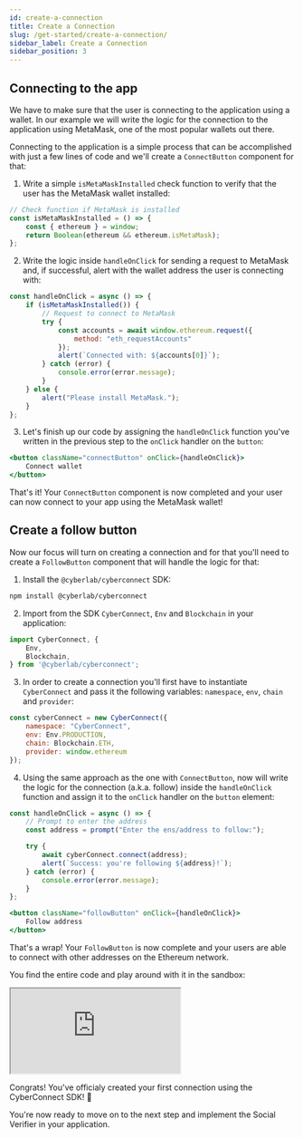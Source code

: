 ```yaml
---
id: create-a-connection
title: Create a Connection
slug: /get-started/create-a-connection/
sidebar_label: Create a Connection
sidebar_position: 3
---
```



## Connecting to the app

We have to make sure that the user is connecting to the application using a wallet. In our example we will write the logic for the connection to the application using MetaMask, one of the most popular wallets out there.

Connecting to the application is a simple process that can be accomplished with just a few lines of code and we'll create a `ConnectButton` component for that:

1. Write a simple `isMetaMaskInstalled` check function to verify that the user has the MetaMask wallet installed:

```jsx title="/src/components/ConnectButton.tsx"
// Check function if MetaMask is installed
const isMetaMaskInstalled = () => {
    const { ethereum } = window;
    return Boolean(ethereum && ethereum.isMetaMask);
};
```

2. Write the logic inside `handleOnClick` for sending a request to MetaMask and, if successful, alert with the wallet address the user is connecting with:

```jsx title="/src/components/ConnectButton.tsx"
const handleOnClick = async () => {
    if (isMetaMaskInstalled()) {
        // Request to connect to MetaMask
        try {
            const accounts = await window.ethereum.request({
                method: "eth_requestAccounts"
            });
            alert(`Connected with: ${accounts[0]}`);
        } catch (error) {
            console.error(error.message);
        }
    } else {
        alert("Please install MetaMask.");
    }
};
```

3. Let's finish up our code by assigning the `handleOnClick` function you've written in the previous step to the `onClick` handler on the `button`:

```jsx title="/src/components/ConnectButton.tsx"
<button className="connectButton" onClick={handleOnClick}>
    Connect wallet
</button>
```

That's it! Your `ConnectButton` component is now completed and your user can now connect to your app using the MetaMask wallet!

## Create a follow button

Now our focus will turn on creating a connection and for that you'll need to create a `FollowButton` component that will handle the logic for that:
1. Install the `@cyberlab/cyberconnect` SDK:

```bash npm2yarn
npm install @cyberlab/cyberconnect
```

2. Import from the SDK `CyberConnect`, `Env` and `Blockchain` in your application:

```jsx title="/src/components/FollowButton.tsx"
import CyberConnect, {
    Env,
    Blockchain,
} from '@cyberlab/cyberconnect';
```

3. In order to create a connection you'll first have to instantiate  `CyberConnect` and pass it the following variables: `namespace`, `env`, `chain` and `provider`:

```jsx title="/src/components/FollowButton.tsx"
const cyberConnect = new CyberConnect({
    namespace: "CyberConnect",
    env: Env.PRODUCTION,
    chain: Blockchain.ETH,
    provider: window.ethereum
});
```

4. Using the same approach as the one with `ConnectButton`, now will write the logic for the connection (a.k.a. follow) inside the `handleOnClick` function and assign it to the `onClick` handler on the `button` element:

```jsx title="/src/components/FollowButton.tsx"
const handleOnClick = async () => {
    // Prompt to enter the address
    const address = prompt("Enter the ens/address to follow:");

    try {
        await cyberConnect.connect(address);
        alert(`Success: you're following ${address}!`);
    } catch (error) {
        console.error(error.message);
    }
};
```

```jsx title="/src/components/FollowButton.tsx"
<button className="followButton" onClick={handleOnClick}>
    Follow address
</button>
```

That's a wrap! Your `FollowButton` is now complete and your users are able to connect with other addresses on the Ethereum network.

You find the entire code and play around with it in the sandbox:

<iframe
    src="https://codesandbox.io/embed/create-a-connection-fvecwy?codemirror=1&fontsize=14&hidenavigation=0&theme=dark&runonclick=1&view=split"
    title="create-a-connection"
    allow="accelerometer; ambient-light-sensor; camera; encrypted-media; geolocation; gyroscope; hid; microphone; midi; payment; usb; vr; xr-spatial-tracking"
    sandbox="allow-forms allow-modals allow-popups allow-presentation allow-same-origin allow-scripts"
></iframe>

Congrats! You've officialy created your first connection using the CyberConnect SDK! 🎉

You're now ready to move on to the next step and implement the Social Verifier in your application.
